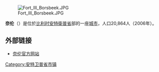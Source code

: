 {{Unreferenced|time=2018-08-13T06:45:26+00:00}}
[[File:Fort_III_Borsbeek.JPG|thumb]]

'''奈伦'''（{{lang-nl|Nijlen}}）是位於[[比利时|比利时]][[安特衛普省|安特衛普省]]部的一座[[城市|城市]]，人口20,864人（2006年）。

==外部链接==
*[http://www.nijlen.be/ 奈伦官方网站]{{Wayback|url=http://www.nijlen.be/ |date=20080906224946 }}

{{安特卫普省市区}}
{{Belgium-geo-stub}}

[[Category:安特卫普省市镇|Category:安特卫普省市镇]]
{{DEFAULTSORT:Nijlen}}